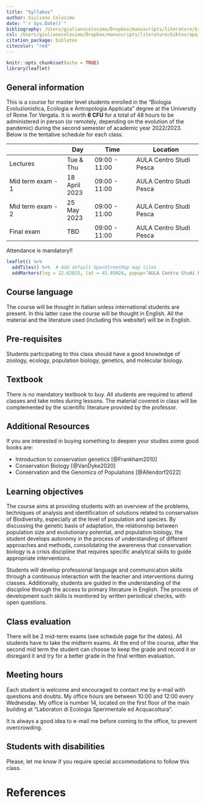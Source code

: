 ```yaml
---
title: "Syllabus"
author: Giuliano Colosimo
date: "`r Sys.Date()`"
bibliography: /Users/giulianocolosimo/Dropbox/manuscripts/literature/bibtex/comprehensive_database.bib
csl: /Users/giulianocolosimo/Dropbox/manuscripts/literature/bibtex/apa_5th_edition.csl
citation_package: biblatex
citecolor: "red"
---
```


```r
knitr::opts_chunk$set(echo = TRUE)
library(leaflet)
```


## General information

This is a course for master level students enrolled in the "Biologia Evoluzionistica, Ecologia e Antropologia Applicata" degree at the University of Rome Tor Vergata. It is worth **6 CFU** for a total of 48 hours to be administered in person (or remotely, depending on the evolution of the pandemic) during the second semester of academic year 2022/2023. Below is the tentative schedule for each class.


|                      | Day       | Time           | Location                |
|----------------------|-----------|----------------|-------------------------|
| Lectures             | Tue & Thu | 09:00 - 11:00  | AULA Centro Studi Pesca |
| Mid term exam - 1    | 18 April 2023       | 09:00 - 11:00 | AULA Centro Studi Pesca |
| Mid term exam - 2    | 25 May 2023       | 09:00 - 11:00 | AULA Centro Studi Pesca |
| Final exam           | TBD       | 09:00 - 11:00 | AULA Centro Studi Pesca |


::: callout-important
Attendance is mandatory!!
:::


```r
leaflet() %>%
  addTiles() %>%  # Add default OpenStreetMap map tiles
  addMarkers(lng = 12.62825, lat = 41.85024, popup="AULA Centro Studi Pesca")
```


## Course language

The course will be thought in Italian unless international students are present. In this latter case the course will be thought in English. All the material and the literature used (including this website!) will be in English.

## Pre-requisites

Students participating to this class should have a good knowledge of zoology, ecology, population biology,  genetics, and molecular biology.

## Textbook

There is no mandatory textbook to buy. All students are required to attend classes and take notes during lessons. The material covered in class will be complemented by the scientific literature provided by the professor. 

## Additional Resources

If you are interested in buying something to deepen your studies some good books are:

- Introduction to conservation genetics [@Frankham2010]
- Conservation Biology [@VanDyke2020]
- Conservation and the Genomics of Populations [@Allendorf2022]

## Learning objectives

The course aims at providing students with an overview of the problems, techniques of analysis and identification of solutions related to conservation of Biodiversity, especially at the level of population and species. By discussing the genetic basis of adaptation, the relationship between population size and evolutionary potential, and population biology, the student develops autonomy in the process of understanding of different approaches and methods, consolidating the awareness that conservation biology is a crisis discipline that requires specific analytical skills to guide appropriate interventions.

Students will develop professional language and communication skills through a continuous interaction with the teacher and interventions during classes. Additionally, students are guided in the understanding of the discipline through the access to primary literature in English. The process of development such skills is monitored by written periodical checks, with open questions.

## Class evaluation

There will be 2 mid-term exams (see schedule page for the dates). All students have to take the midterm exams. At the end of the course, after the second mid term the student can choose to keep the grade and record it or disregard it and try for a better grade in the final written evaluation.

## Meeting hours

Each student is welcome and encouraged to contact me by e-mail with questions and doubts. My office hours are between 10:00 and 12:00 every Wednesday. My office is number 14, located on the first floor of the main building at "Laboratori di Ecologia Sperimentale ed Acquacoltura". 

::: callout-tip
It is always a good idea to e-mail me before coming to the office, to prevent overcrowding.
:::

## Students with disabilities

Please, let me know if you require special accommodations to follow this class.

# References